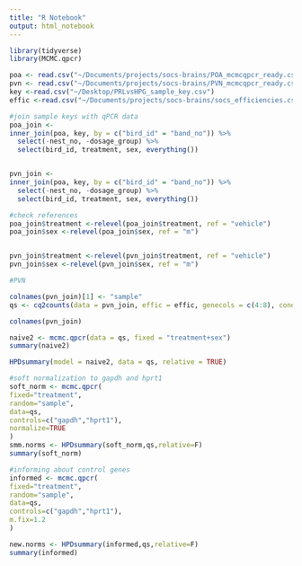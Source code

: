 ```yaml
---
title: "R Notebook"
output: html_notebook
---
```

```r
library(tidyverse)
library(MCMC.qpcr)
```

```r
poa <- read.csv("~/Documents/projects/socs-brains/POA_mcmcqpcr_ready.csv")
pvn <- read.csv("~/Documents/projects/socs-brains/PVN_mcmcqpcr_ready.csv")
key <-read.csv("~/Desktop/PRLvsHPG_sample_key.csv")
effic <-read.csv("~/Documents/projects/socs-brains/socs_efficiencies.csv")
```

```r
#join sample keys with qPCR data 
poa_join <-
inner_join(poa, key, by = c("bird_id" = "band_no")) %>%
  select(-nest_no, -dosage_group) %>%
  select(bird_id, treatment, sex, everything())


pvn_join <-
inner_join(poa, key, by = c("bird_id" = "band_no")) %>%
  select(-nest_no, -dosage_group) %>%
  select(bird_id, treatment, sex, everything())
```

```r
#check references
poa_join$treatment <-relevel(poa_join$treatment, ref = "vehicle")
poa_join$sex <-relevel(poa_join$sex, ref = "m")


pvn_join$treatment <-relevel(pvn_join$treatment, ref = "vehicle")
pvn_join$sex <-relevel(pvn_join$sex, ref = "m")

```

```r
#PVN

colnames(pvn_join)[1] <- "sample"
qs <- cq2counts(data = pvn_join, effic = effic, genecols = c(4:8), condcols = c(1:3)) 

colnames(pvn_join)

naive2 <- mcmc.qpcr(data = qs, fixed = "treatment+sex")
summary(naive2)

HPDsummary(model = naive2, data = qs, relative = TRUE)

#soft normalization to gapdh and hprt1
soft_norm <- mcmc.qpcr(
fixed="treatment",
random="sample",
data=qs,
controls=c("gapdh","hprt1"),
normalize=TRUE
)
smm.norms <- HPDsummary(soft_norm,qs,relative=F)
summary(soft_norm)

#informing about control genes 
informed <- mcmc.qpcr(
fixed="treatment",
random="sample",
data=qs,
controls=c("gapdh","hprt1"),
m.fix=1.2
)

new.norms <- HPDsummary(informed,qs,relative=F)
summary(informed)

```






